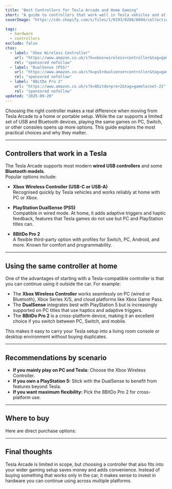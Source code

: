 ```yaml
---
title: "Best Controllers for Tesla Arcade and Home Gaming"
short: "A guide to controllers that work well in Tesla vehicles and at home on PC or consoles."
coverImage: "https://cdn.shopify.com/s/files/1/0193/0208/8804/collections/wirelesscontroller5.png?v=1639742333"

tags:
  - hardware
  - controllers
exclude: false
ctas:
  - label: "Xbox Wireless Controller"
    url: "https://www.amazon.co.uk/s?k=xbox+wireless+controller&tag=gamelocnet-21"
    rel: "sponsored nofollow"
  - label: "DualSense (PS5)"
    url: "https://www.amazon.co.uk/s?k=ps5+dualsense+controller&tag=gamelocnet-21"
    rel: "sponsored nofollow"
  - label: "8BitDo Pro 2"
    url: "https://www.amazon.co.uk/s?k=8bitdo+pro+2&tag=gamelocnet-21"
    rel: "sponsored nofollow"
updated: "2025-09-29"
---
```


Choosing the right controller makes a real difference when moving from Tesla Arcade to a home or portable setup. While the car supports a limited set of USB and Bluetooth devices, playing the same games on PC, Switch, or other consoles opens up more options. This guide explains the most practical choices and why they matter.

---

## Controllers that work in a Tesla

The Tesla Arcade supports most modern **wired USB controllers** and some **Bluetooth models**.  
Popular options include:

- **Xbox Wireless Controller (USB-C or USB-A)**  
  Recognised quickly by Tesla vehicles and works reliably at home with PC or Xbox.  

- **PlayStation DualSense (PS5)**  
  Compatible in wired mode. At home, it adds adaptive triggers and haptic feedback, features that Tesla games do not use but PC and PlayStation titles can.  

- **8BitDo Pro 2**  
  A flexible third-party option with profiles for Switch, PC, Android, and more. Known for comfort and programmability.  

---

## Using the same controller at home

One of the advantages of starting with a Tesla-compatible controller is that you can continue using it outside the car. For example:

- The **Xbox Wireless Controller** works seamlessly on PC (wired or Bluetooth), Xbox Series X/S, and cloud platforms like Xbox Game Pass.  
- The **DualSense** integrates best with PlayStation 5 but is increasingly supported on PC titles that use haptics and adaptive triggers.  
- The **8BitDo Pro 2** is a cross-platform device, making it an excellent choice if you switch between PC, Switch, and mobile.  

This makes it easy to carry your Tesla setup into a living room console or desktop environment without buying duplicates.

---

## Recommendations by scenario

- **If you mainly play on PC and Tesla:** Choose the Xbox Wireless Controller.  
- **If you own a PlayStation 5:** Stick with the DualSense to benefit from features beyond Tesla.  
- **If you want maximum flexibility:** Pick the 8BitDo Pro 2 for cross-platform use.  

---

## Where to buy

Here are direct purchase options:

<AffiliateLinks slug="xbox-controller" title="Xbox Wireless Controller" />
<AffiliateLinks slug="ps5-dualsense" title="PlayStation DualSense (PS5)" />
<AffiliateLinks slug="8bitdo-pro2" title="8BitDo Pro 2" />

---

## Final thoughts

Tesla Arcade is limited in scope, but choosing a controller that also fits into your wider gaming setup saves money and adds convenience. Instead of buying something that works only in the car, it makes sense to invest in hardware you can continue using across multiple platforms.
